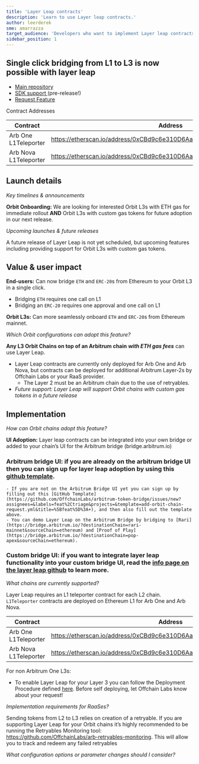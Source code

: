 ```yaml
---
title: 'Layer Leap contracts'
description: 'Learn to use Layer leap contracts.'
author: leerderek
sme: amarrazza
target_audience: 'Developers who want to implement Layer leap contracts on their Orbit chain'
sidebar_position: 1
---
```



<PublicPreviewBannerPartial />

## Single click bridging from L1 to L3 is now possible with layer leap

- [ Main repository ](https://github.com/OffchainLabs/l1-l3-teleport-contracts) 
- [ SDK support ](https://www.npmjs.com/package/@arbitrum/sdk/v/3.5.1-teleporter.0) (pre-release!)
- [ Request Feature ](https://github.com/OffchainLabs/arbitrum-token-bridge/issues/new?assignees=&labels=feat,triage&projects=&template=add-layerleap-request.yml&title=[feat]) 

Contract Addresses

| Contract              | Address                                                                 |
| --------------------- | ----------------------------------------------------------------------- |
| Arb One L1Teleporter  | https://etherscan.io/address/0xCBd9c6e310D6AaDeF9F025f716284162F0158992 |
| Arb Nova L1Teleporter | https://etherscan.io/address/0xCBd9c6e310D6AaDeF9F025f716284162F0158992 |

## Launch details

_Key timelines & announcements_

**Orbit Onboarding:** We are looking for interested Orbit L3s with ETH gas for immediate rollout **AND** Orbit L3s with custom gas tokens for future adoption in our next release.

_Upcoming launches & future releases_

A future release of Layer Leap is not yet scheduled, but upcoming features including providing support for Orbit L3s with custom gas tokens.

## Value & user impact

**End-users:** Can now bridge `ETH` and `ERC-20`s from Ethereum to your Orbit L3 in a single click.

- Bridging `ETH` requires one call on L1
- Bridging an `ERC-20` requires one approval and one call on L1

**Orbit L3s:** Can more seamlessly onboard `ETH` and `ERC-20`s from Ethereum mainnet.

_Which Orbit configurations can adopt this feature?_

**Any L3 Orbit Chains on top of an Arbitrum chain** **_with ETH gas fees_** can use Layer Leap.

- Layer Leap contracts are currently only deployed for Arb One and Arb Nova, but contracts can be deployed for additional Arbitrum Layer-2s by Offchain Labs or your RaaS provider.
  - The Layer 2 must be an Arbitrum chain due to the use of retryables.
- _Future support: Layer Leap will support Orbit chains with custom gas tokens in a future release_

## Implementation

_How can Orbit chains adopt this feature?_

**UI Adoption:** Layer leap contracts can be integrated into your own bridge or added to your chain’s UI for the Arbitrum bridge (bridge.arbitrum.io)

### Arbitrum bridge UI: if you are already on the arbitrum bridge UI then you can sign up for layer leap adoption by using this [github template](https://github.com/offchainlabs/arbitrum-token-bridge/issues/new?assignees=&labels=feat%2ctriage&projects=&template=add-layerleap-request.yml&title=%5bfeat%5d%3a+enable+layer+leap+for+%3corbit+chain%3e).

    - If you are not on the Arbitrum Bridge UI yet you can sign up by filling out this [GitHub Template](https://github.com/OffchainLabs/arbitrum-token-bridge/issues/new?assignees=&labels=feat%2Ctriage&projects=&template=add-orbit-chain-request.yml&title=%5Bfeat%5D%3A+), and then also fill out the template above.
    - You can demo Layer Leap on the Arbitrum Bridge by bridging to [Rari](https://bridge.arbitrum.io/?destinationChain=rari-mainnet&sourceChain=ethereum) and [Proof of Play](https://bridge.arbitrum.io/?destinationChain=pop-apex&sourceChain=ethereum).

### Custom bridge UI: if you want to integrate layer leap functionality into your custom bridge UI, read the [info page on the layer leap github](https://github.com/offchainlabs/l1-l3-teleport-contracts/blob/main/docs/info.md) to learn more.

_What chains are currently supported?_

Layer Leap requires an L1 teleporter contract for each L2 chain. `L1Teleporter` contracts are deployed on Ethereum L1 for Arb One and Arb Nova.

| Contract              | Address                                                                 |
| --------------------- | ----------------------------------------------------------------------- |
| Arb One L1Teleporter  | https://etherscan.io/address/0xCBd9c6e310D6AaDeF9F025f716284162F0158992 |
| Arb Nova L1Teleporter | https://etherscan.io/address/0xCBd9c6e310D6AaDeF9F025f716284162F0158992 |

For non Arbitrum One L3s:

- To enable Layer Leap for your Layer 3 you can follow the Deployment Procedure defined [here](https://github.com/OffchainLabs/l1-l3-teleport-contracts/blob/main/docs/info.md). Before self deploying, let Offchain Labs know about your request!

_Implementation requirements for RaaSes?_

Sending tokens from L2 to L3 relies on creation of a retryable. If you are supporting Layer Leap for your Orbit chains it’s highly recommended to be running the Retryables Monitoring tool: https://github.com/OffchainLabs/arb-retryables-monitoring. This will allow you to track and redeem any failed retryables

_What configuration options or parameter changes should I consider?_
